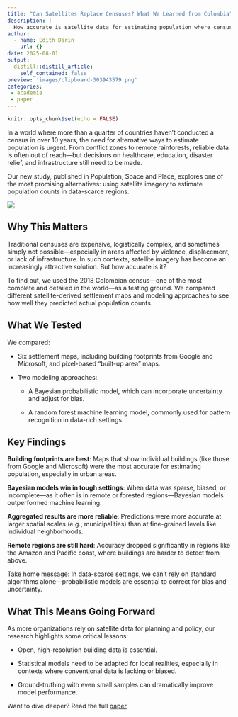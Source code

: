 ```yaml
---
title: "Can Satellites Replace Censuses? What We Learned from Colombia"
description: |
  How accurate is satellite data for estimating population where censuses can't reach? We benchmark satellite-derived models in Colombia—and reveals when machine learning falls short and why Bayesian models matter.
author:
  - name: Edith Darin
    url: {}
date: 2025-08-01
output:
  distill::distill_article:
    self_contained: false
preview: 'images/clipboard-303943579.png'
categories:
 - academia
 - paper
---
```


```r
knitr::opts_chunk$set(echo = FALSE)
```

In a world where more than a quarter of countries haven’t conducted a census in over 10 years, the need for alternative ways to estimate population is urgent. From conflict zones to remote rainforests, reliable data is often out of reach—but decisions on healthcare, education, disaster relief, and infrastructure still need to be made.

Our new study, published in Population, Space and Place, explores one of the most promising alternatives: using satellite imagery to estimate population counts in data-scarce regions.

![](images/clipboard-303943579.png)

## Why This Matters

Traditional censuses are expensive, logistically complex, and sometimes simply not possible—especially in areas affected by violence, displacement, or lack of infrastructure. In such contexts, satellite imagery has become an increasingly attractive solution. But how accurate is it?

To find out, we used the 2018 Colombian census—one of the most complete and detailed in the world—as a testing ground. We compared different satellite-derived settlement maps and modeling approaches to see how well they predicted actual population counts.

## What We Tested

We compared:

-   Six settlement maps, including building footprints from Google and Microsoft, and pixel-based “built-up area” maps.

-   Two modeling approaches:

    -   A Bayesian probabilistic model, which can incorporate uncertainty and adjust for bias.

    -   A random forest machine learning model, commonly used for pattern recognition in data-rich settings.

## Key Findings

**Building footprints are best**: Maps that show individual buildings (like those from Google and Microsoft) were the most accurate for estimating population, especially in urban areas.

**Bayesian models win in tough settings**: When data was sparse, biased, or incomplete—as it often is in remote or forested regions—Bayesian models outperformed machine learning.

**Aggregated results are more reliable**: Predictions were more accurate at larger spatial scales (e.g., municipalities) than at fine-grained levels like individual neighborhoods.

**Remote regions are still hard**: Accuracy dropped significantly in regions like the Amazon and Pacific coast, where buildings are harder to detect from above.

Take home message: In data-scarce settings, we can't rely on standard algorithms alone—probabilistic models are essential to correct for bias and uncertainty.

## What This Means Going Forward

As more organizations rely on satellite data for planning and policy, our research highlights some critical lessons:

-   Open, high-resolution building data is essential.

-   Statistical models need to be adapted for local realities, especially in contexts where conventional data is lacking or biased.

-   Ground-truthing with even small samples can dramatically improve model performance.

Want to dive deeper? Read the full [paper](https://doi.org/10.1002/psp.70083)
